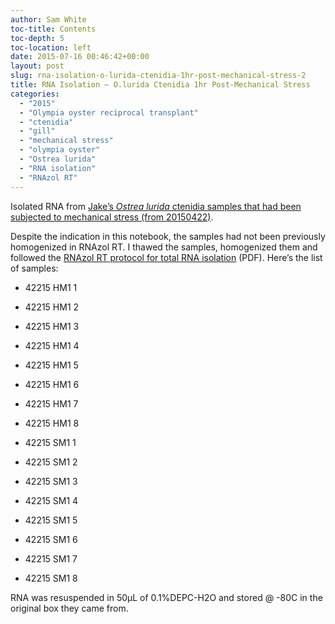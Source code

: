```yaml
---
author: Sam White
toc-title: Contents
toc-depth: 5
toc-location: left
date: 2015-07-16 00:46:42+00:00
layout: post
slug: rna-isolation-o-lurida-ctenidia-1hr-post-mechanical-stress-2
title: RNA Isolation – O.lurida Ctenidia 1hr Post-Mechanical Stress
categories:
  - "2015"
  - "Olympia oyster reciprocal transplant"
  - "ctenidia"
  - "gill"
  - "mechanical stress"
  - "olympia oyster"
  - "Ostrea lurida"
  - "RNA isolation"
  - "RNAzol RT"
---
```


Isolated RNA from [Jake’s _Ostrea lurida_ ctenidia samples that had been subjected to mechanical stress (from 20150422)](https://heareresearch.blogspot.com/2015/04/4-22-2015-heatmechanical-shock.html).

Despite the indication in this notebook, the samples had not been previously homogenized in RNAzol RT. I thawed the samples, homogenized them and followed the [RNAzol RT protocol for total RNA isolation](https://github.com/sr320/LabDocs/blob/master/protocols/Commercial_Protocols/MRC_RNAzol-RT-May-2014.pdf) (PDF). Here’s the list of samples:




    
  * 42215 HM1 1

    
  * 42215 HM1 2

    
  * 42215 HM1 3

    
  * 42215 HM1 4

    
  * 42215 HM1 5

    
  * 42215 HM1 6

    
  * 42215 HM1 7

    
  * 42215 HM1 8

    
  * 42215 SM1 1

    
  * 42215 SM1 2

    
  * 42215 SM1 3

    
  * 42215 SM1 4

    
  * 42215 SM1 5

    
  * 42215 SM1 6

    
  * 42215 SM1 7

    
  * 42215 SM1 8



RNA was resuspended in 50μL of 0.1%DEPC-H2O and stored @ -80C in the original box they came from.
